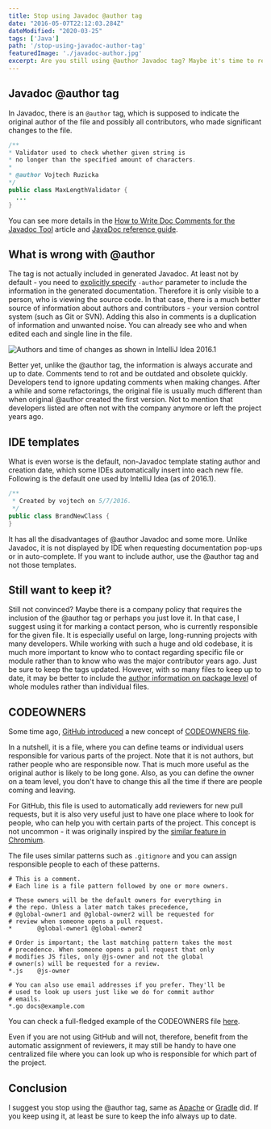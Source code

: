 ```yaml
---
title: Stop using Javadoc @author tag
date: "2016-05-07T22:12:03.284Z"
dateModified: "2020-03-25"
tags: ['Java']
path: '/stop-using-javadoc-author-tag'
featuredImage: './javadoc-author.jpg'
excerpt: Are you still using @author Javadoc tag? Maybe it's time to reconsider. Let's discuss why the tag may be actually harmful and why you should stop using it.
---
```


<PostHeader frontmatter={props.data.mdx.frontmatter} />

## Javadoc @author tag
In Javadoc, there is an `@author` tag, which is supposed to indicate the original author of the file and possibly all contributors, who made significant changes to the file.

```java
/**
* Validator used to check whether given string is
* no longer than the specified amount of characters.
*
* @author Vojtech Ruzicka
*/
public class MaxLengthValidator {
  ...
}
```

You can see more details in the [How to Write Doc Comments for the Javadoc Tool](http://www.oracle.com/technetwork/java/javase/documentation/index-137868.html#@author) article and [JavaDoc reference guide](http://docs.oracle.com/javase/7/docs/technotes/tools/windows/javadoc.html#author).

## What is wrong with @author
The tag is not actually included in generated Javadoc. At least not by default - you need to [explicitly specify](https://docs.oracle.com/javase/7/docs/technotes/tools/windows/javadoc.html#author) `-author` parameter to include the information in the generated documentation. Therefore it is only visible to a person, who is viewing the source code. In that case, there is a much better source of information about authors and contributors - your version control system (such as Git or SVN). Adding this also in comments is a duplication of information and unwanted noise. You can already see who and when edited each and single line in the file.

![Authors and time of changes as shown in IntelliJ Idea 2016.1](./annotate.png)

Better yet, unlike the @author tag, the information is always accurate and up to date. Comments tend to rot and be outdated and obsolete quickly. Developers tend to ignore updating comments when making changes. After a while and some refactorings, the original file is usually much different than when original @author created the first version. Not to mention that developers listed are often not with the company anymore or left the project years ago.

## IDE templates
What is even worse is the default, non-Javadoc template stating author and creation date, which some IDEs automatically insert into each new file. Following is the default one used by IntelliJ Idea (as of 2016.1).

```java
/**
 * Created by vojtech on 5/7/2016.
 */
public class BrandNewClass {
}
```

It has all the disadvantages of @author Javadoc and some more. Unlike Javadoc, it is not displayed by IDE when requesting documentation pop-ups or in auto-complete. If you want to include author, use the @author tag and not those templates.

## Still want to keep it?
Still not convinced? Maybe there is a company policy that requires the inclusion of the @author tag or perhaps you just love it. In that case, I suggest using it for marking a contact person, who is currently responsible for the given file. It is especially useful on large, long-running projects with many developers. While working with such a huge and old codebase, it is much more important to know who to contact regarding specific file or module rather than to know who was the major contributor years ago. Just be sure to keep the tags updated. However, with so many files to keep up to date, it may be better to include the [author information on package level](http://bit.ly/1s9pTQG) of whole modules rather than individual files.

## CODEOWNERS
Some time ago, [GitHub introduced](https://github.blog/2017-07-06-introducing-code-owners/) a new concept of [CODEOWNERS file](https://help.github.com/en/github/creating-cloning-and-archiving-repositories/about-code-owners).

In a nutshell, it is a file, where you can define teams or individual users responsible for various parts of the project. Note that it is not authors, but rather people who are responsible now. That is much more useful as the original author is likely to be long gone. Also, as you can define the owner on a team level, you don't have to change this all the time if there are people coming and leaving.

For GitHub, this file is used to automatically add reviewers for new pull requests, but it is also very useful just to have one place where to look for people, who can help you with certain parts of the project. This concept is not uncommon - it was originally inspired by the [similar feature in Chromium](https://chromium.googlesource.com/chromium/src/+/master/docs/code_reviews.md#OWNERS-files).

The file uses similar patterns such as `.gitignore` and you can assign responsible people to each of these patterns.

```
# This is a comment.
# Each line is a file pattern followed by one or more owners.

# These owners will be the default owners for everything in
# the repo. Unless a later match takes precedence,
# @global-owner1 and @global-owner2 will be requested for
# review when someone opens a pull request.
*       @global-owner1 @global-owner2

# Order is important; the last matching pattern takes the most
# precedence. When someone opens a pull request that only
# modifies JS files, only @js-owner and not the global
# owner(s) will be requested for a review.
*.js    @js-owner

# You can also use email addresses if you prefer. They'll be
# used to look up users just like we do for commit author
# emails.
*.go docs@example.com
```

You can check a full-fledged example of the CODEOWNERS file [here](https://github.com/dotnet/samples/blob/master/.github/CODEOWNERS).

Even if you are not using GitHub and will not, therefore, benefit from the automatic assignment of reviewers, it may still be handy to have one centralized file where you can look up who is responsible for which part of the project.

## Conclusion
I suggest you stop using the @author tag, same as [Apache](http://www.theinquirer.net/inquirer/news/1037207/apache-enforces-the-removal-of-author-tags) or [Gradle](https://github.com/gradle/gradle/commit/a1b9612fa06f90f20b115cede557e22287501034) did. If you keep using it, at least be sure to keep the info always up to date.